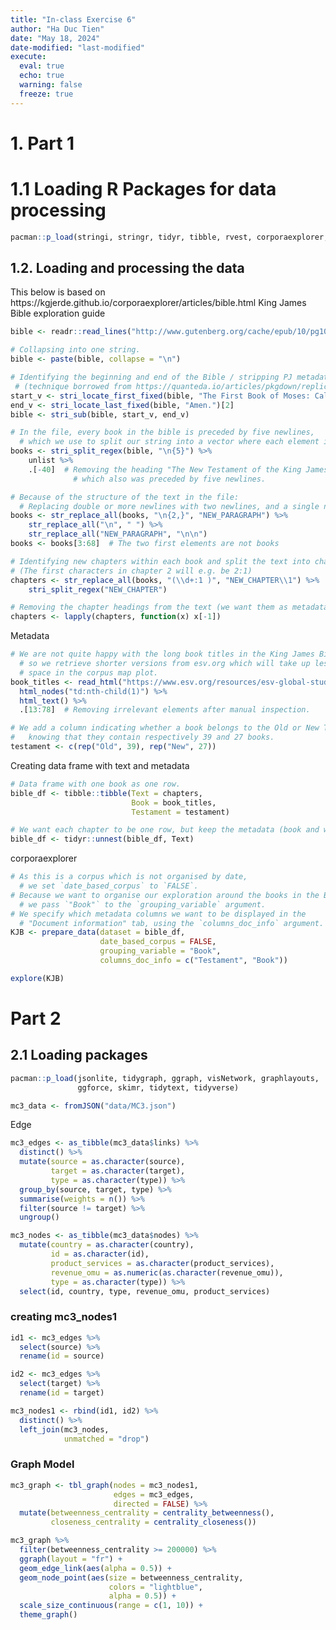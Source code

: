 ```yaml
---
title: "In-class Exercise 6"
author: "Ha Duc Tien"
date: "May 18, 2024"
date-modified: "last-modified"
execute: 
  eval: true
  echo: true
  warning: false
  freeze: true
---
```


# 1. Part 1

# 1.1 Loading R Packages for data processing

```r
pacman::p_load(stringi, stringr, tidyr, tibble, rvest, corporaexplorer, readr)
```

## 1.2. Loading and processing the data

This below is based on https://kgjerde.github.io/corporaexplorer/articles/bible.html King James Bible exploration guide

```r
bible <- readr::read_lines("http://www.gutenberg.org/cache/epub/10/pg10.txt")
```

```r
# Collapsing into one string.
bible <- paste(bible, collapse = "\n")

```

```r
# Identifying the beginning and end of the Bible / stripping PJ metadata
 # (technique borrowed from https://quanteda.io/articles/pkgdown/replication/digital-humanities.html).
start_v <- stri_locate_first_fixed(bible, "The First Book of Moses: Called Genesis")[1]
end_v <- stri_locate_last_fixed(bible, "Amen.")[2]
bible <- stri_sub(bible, start_v, end_v)
```

```r
# In the file, every book in the bible is preceded by five newlines,
  # which we use to split our string into a vector where each element is a book.
books <- stri_split_regex(bible, "\n{5}") %>%
    unlist %>%
    .[-40]  # Removing the heading "The New Testament of the King James Bible",
              # which also was preceded by five newlines.

```

```r
# Because of the structure of the text in the file:
  # Replacing double or more newlines with two newlines, and a single newline with space.
books <- str_replace_all(books, "\n{2,}", "NEW_PARAGRAPH") %>%
    str_replace_all("\n", " ") %>%
    str_replace_all("NEW_PARAGRAPH", "\n\n")
books <- books[3:68]  # The two first elements are not books

```

```r
# Identifying new chapters within each book and split the text into chapters.
# (The first characters in chapter 2 will e.g. be 2:1)
chapters <- str_replace_all(books, "(\\d+:1 )", "NEW_CHAPTER\\1") %>%
    stri_split_regex("NEW_CHAPTER")
```

```r
# Removing the chapter headings from the text (we want them as metadata).
chapters <- lapply(chapters, function(x) x[-1])
```

Metadata

```r
# We are not quite happy with the long book titles in the King James Bible,
  # so we retrieve shorter versions from esv.org which will take up less
  # space in the corpus map plot.
book_titles <- read_html("https://www.esv.org/resources/esv-global-study-bible/list-of-abbreviations") %>%
  html_nodes("td:nth-child(1)") %>%
  html_text() %>%
  .[13:78]  # Removing irrelevant elements after manual inspection.

# We add a column indicating whether a book belongs to the Old or New Testament,
#   knowing that they contain respectively 39 and 27 books.
testament <- c(rep("Old", 39), rep("New", 27))
```

Creating data frame with text and metadata

```r
# Data frame with one book as one row.
bible_df <- tibble::tibble(Text = chapters,
                           Book = book_titles,
                           Testament = testament)

# We want each chapter to be one row, but keep the metadata (book and which testament).
bible_df <- tidyr::unnest(bible_df, Text)

```

corporaexplorer

```r
# As this is a corpus which is not organised by date,
  # we set `date_based_corpus` to `FALSE`.
# Because we want to organise our exploration around the books in the Bible,
  # we pass `"Book"` to the `grouping_variable` argument.
# We specify which metadata columns we want to be displayed in the
  # "Document information" tab, using the `columns_doc_info` argument.
KJB <- prepare_data(dataset = bible_df,
                    date_based_corpus = FALSE,
                    grouping_variable = "Book",
                    columns_doc_info = c("Testament", "Book"))
```

```r
explore(KJB)
```

# Part 2

## 2.1 Loading packages

```r
pacman::p_load(jsonlite, tidygraph, ggraph, visNetwork, graphlayouts,
               ggforce, skimr, tidytext, tidyverse)
```

```r
mc3_data <- fromJSON("data/MC3.json")
```

Edge

```r
mc3_edges <- as_tibble(mc3_data$links) %>%
  distinct() %>%
  mutate(source = as.character(source),
         target = as.character(target),
         type = as.character(type)) %>%
  group_by(source, target, type) %>%
  summarise(weights = n()) %>%
  filter(source != target) %>%
  ungroup()
```

```r
mc3_nodes <- as_tibble(mc3_data$nodes) %>%
  mutate(country = as.character(country),
         id = as.character(id),
         product_services = as.character(product_services),
         revenue_omu = as.numeric(as.character(revenue_omu)),
         type = as.character(type)) %>%
  select(id, country, type, revenue_omu, product_services)
```

### creating mc3_nodes1

```r
id1 <- mc3_edges %>%
  select(source) %>%
  rename(id = source)

id2 <- mc3_edges %>%
  select(target) %>%
  rename(id = target)

mc3_nodes1 <- rbind(id1, id2) %>%
  distinct() %>%
  left_join(mc3_nodes,
            unmatched = "drop")

```

### Graph Model

```r
mc3_graph <- tbl_graph(nodes = mc3_nodes1,
                       edges = mc3_edges,
                       directed = FALSE) %>%
  mutate(betweenness_centrality = centrality_betweenness(),
         closeness_centrality = centrality_closeness())
```

```r
mc3_graph %>%
  filter(betweenness_centrality >= 200000) %>%
  ggraph(layout = "fr") +
  geom_edge_link(aes(alpha = 0.5)) +
  geom_node_point(aes(size = betweenness_centrality,
                      colors = "lightblue",
                      alpha = 0.5)) +
  scale_size_continuous(range = c(1, 10)) +
  theme_graph()
```
